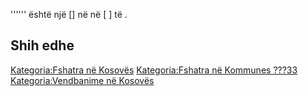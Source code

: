 {{Fshat në 
 | Emri                = Miroc - Malok
 | Emri (Rasa dhanore) = Miroc - Malok
 | Figura              = 
 | Shteti              = Kosovës
 | Komuna              = ???33
 | Kodi postar         = 
 | Sipërfaqja          = 
 | Popullsia           = 
 | Regj. i popullsisë  = 
 | Dend. e popullsisë  = 
 | Faqja zyrtare       = 
 <!--- Koordinatat ----> 
 | Gjerësia            = 
 | Gjatësia            = 
 | Lartësia            = 
}}
'''''' është një [] në [[  ]] në [  ] të [[  ]].

<!-- == Gjeografia == -->
<!-- == Historia == -->
<!-- == Demografia == -->
== Shih edhe ==
{{Komuna ???33}}
{{Kosovo-Administrata-Cung}}

[[Kategoria:Fshatra në Kosovës]]
[[Kategoria:Fshatra në Kommunes ???33]]
[[Kategoria:Vendbanime në Kosovës]]